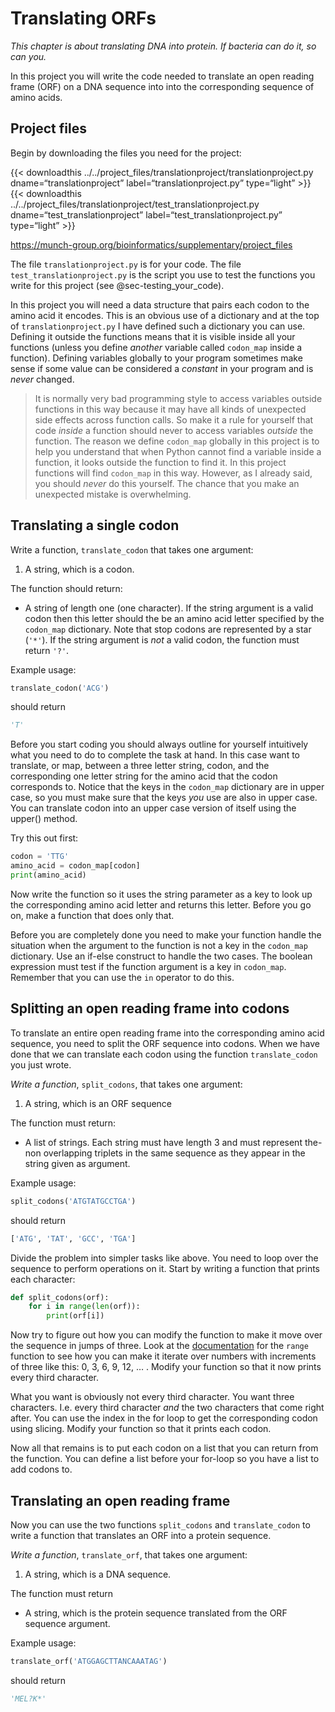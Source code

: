 # Translating ORFs {#sec-translationproject}

*This chapter is about translating DNA into protein. If bacteria can do it, so can you.*

In this project you will write the code needed to translate an open reading frame (ORF) on a DNA sequence into into the corresponding sequence of amino acids.

<!-- ::: {.download_btn} -->


<!-- ```{css}
#| echo: false

.btn-default,
.btn-default:hover,
.btn-default:active {
  font-size: 13px;
  margin: 0px 0px 20px 0px;
  color: black;
  background-color: #eeeeee;
  border-color: transparent;
}

.btn-default:hover {
  color: grey;
  transition: 0.2s;
}


``` -->

## Project files {.unnumbered}

Begin by downloading the files you need for the project:

<!-- ```{r}
#| echo: false

project <- "translationproject"

library(downloadthis)
path_files <- list.files(path = sprintf("../../project_files/%s", project), full.names = TRUE)
download_file(
  path = path_files,
  output_name = project,
  button_label = "Download project files",
  button_type = "default",
  has_icon = TRUE,
  icon = "fa fa-save",
  class = "btn-default",
  self_contained = FALSE
)
```   -->

{{< downloadthis ../../project_files/translationproject/translationproject.py dname="translationproject" label="translationproject.py" type="light" >}} {{< downloadthis ../../project_files/translationproject/test_translationproject.py dname="test_translationproject" label="test_translationproject.py" type="light" >}}

[https://munch-group.org/bioinformatics/supplementary/project_files](https://munch-group.org/bioinformatics/supplementary/project_files)

The file `translationproject.py` is for your code. The file `test_translationproject.py` is the script you use to test the functions you write for this project (see @sec-testing_your_code).

In this project you will need a data structure that pairs each codon to the amino acid it encodes. This is an obvious use of a dictionary and at the top of `translationproject.py` I have defined such a dictionary you can use. Defining it outside the functions means that it is visible inside all your functions (unless you define *another* variable called `codon_map` inside a function). Defining variables globally to your program sometimes make sense if some value can be considered a *constant* in your program and is *never* changed.

> It is normally very bad programming style to access variables outside functions in this way because it may have all kinds of unexpected side effects across function calls. So make it a rule for yourself that code *inside* a function should never to access variables *outside* the function. The reason we define `codon_map` globally in this project is to help you understand that when Python cannot find a variable inside a function, it looks outside the function to find it. In this project functions will find `codon_map` in this way. However, as I already said, you should *never* do this yourself. The chance that you make an unexpected mistake is overwhelming. 

## Translating a single codon {.unnumbered}

Write a function, `translate_codon` that takes one argument:

1. A string, which is a codon.

The function should return:

* A string of length one (one character). If the string argument is a valid codon then this letter should the be an amino acid letter specified by the `codon_map` dictionary. Note that stop codons are represented by a star (`'*'`). If the string argument is *not* a valid codon, the function must return `'?'`.

Example usage:

```python
translate_codon('ACG')
```

should return

```python
'T'
```

Before you start coding you should always outline for yourself intuitively what you need to do to complete the task at hand. In this case want to translate, or map, between a three letter string, codon, and the corresponding one letter string for the amino acid that the codon corresponds to. Notice that the keys in the `codon_map` dictionary are in upper case, so you must make sure that the keys *you* use are also in upper case. You can translate codon into an upper case version of itself using the upper() method.

Try this out first:

```python
codon = 'TTG'
amino_acid = codon_map[codon]
print(amino_acid)
```

Now write the function so it uses the string parameter as a key to look up the corresponding amino acid letter and returns this letter. Before you go on, make a function that does only that.

Before you are completely done you need to make your function handle the situation when the argument to the function is not a key in the `codon_map` dictionary. Use an if-else construct to handle the two cases. The boolean expression must test if the function argument is a key in `codon_map`. Remember that you can use the `in` operator to do this.

## Splitting an open reading frame into codons {.unnumbered}

To translate an entire open reading frame into the corresponding amino acid sequence, you need to split the ORF sequence into codons. When we have done that we can translate each codon using the function `translate_codon` you just wrote.

*Write a function*, `split_codons`, that takes one argument:

1. A string, which is an ORF sequence

The function must return:

* A list of strings. Each string must have length 3 and must represent the-non overlapping triplets in the same sequence as they appear in the string given as argument.

Example usage:

```python
split_codons('ATGTATGCCTGA')
```

should return

```python
['ATG', 'TAT', 'GCC', 'TGA']
```

Divide the problem into simpler tasks like above. You need to loop over the sequence to perform operations on it. Start by writing a function that prints each character:

```python
def split_codons(orf):
    for i in range(len(orf)):
        print(orf[i])
```

Now try to figure out how you can modify the function to make it move over the sequence in jumps of three. Look at the [documentation](https://docs.python.org/3/library/stdtypes.html#range) for the `range` function to see how you can make it iterate over numbers with increments of three like this: 0, 3, 6, 9, 12, ... . Modify your function so that it now prints every third character.

What you want is obviously not every third character. You want three characters. I.e. every third character *and* the two characters that come right after. You can use the index in the for loop to get the corresponding codon using slicing. Modify your function so that it prints each codon.

Now all that remains is to put each codon on a list that you can return from the function. You can define a list before your for-loop so you have a list to add codons to.

## Translating an open reading frame {.unnumbered}

Now you can use the two functions `split_codons` and `translate_codon` to write a function that translates an ORF into a protein sequence.

*Write a function*, `translate_orf`, that takes one argument:

1. A string, which is a DNA sequence.

The function must return

* A string, which is the protein sequence translated from the ORF sequence argument.

Example usage:

```python
translate_orf('ATGGAGCTTANCAAATAG')
```

should return

```python
'MEL?K*'
```

